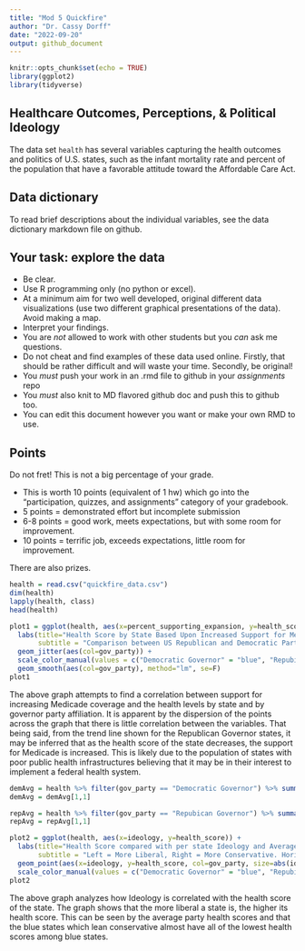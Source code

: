 ```yaml
---
title: "Mod 5 Quickfire"
author: "Dr. Cassy Dorff"
date: "2022-09-20"
output: github_document
---
```


```r
knitr::opts_chunk$set(echo = TRUE)
library(ggplot2)
library(tidyverse)
```

## Healthcare Outcomes, Perceptions, & Political Ideology

The data set `health` has several variables capturing the health outcomes and politics of U.S. states, such as the infant mortality rate and percent of the population that have a favorable attitude toward the Affordable Care Act. 

## Data dictionary 

To read brief descriptions about the individual variables, see the data dictionary markdown file on github.

## Your task: explore the data

- Be clear. 
- Use R programming only (no python or excel).
- At a minimum aim for two well developed, original different data visualizations (use two different graphical presentations of the data). Avoid making a map.
- Interpret your findings.
- You are *not* allowed to work with other students but you *can* ask me questions.
- Do not cheat and find examples of these data used online. Firstly, that should be rather difficult and will waste your time.  Secondly, be original! 
- You *must* push your work in an .rmd file to github in your *assignments* repo
- You *must* also knit to MD flavored github doc and push this to github too.
- You can edit this document however you want or make your own RMD to use.

## Points

Do not fret! This is not a big percentage of your grade. 

- This is worth 10 points (equivalent of 1 hw) which go into the "participation, quizzes, and assignments" category of your gradebook. 
- 5 points = demonstrated effort but incomplete submission
- 6-8 points = good work, meets expectations, but with some room for improvement.
- 10 points = terrific job, exceeds expectations, little room for improvement.

There are also prizes. 


```r
health = read.csv("quickfire_data.csv")
dim(health)
lapply(health, class)
head(health)
```

```r
plot1 = ggplot(health, aes(x=percent_supporting_expansion, y=health_score)) +
  labs(title="Health Score by State Based Upon Increased Support for Medicade",
       subtitle = "Comparison between US Republican and Democratic Parties", x = "Percentage Support for Increasing Medicade", y = "Survey Composite Health Scores") +
  geom_jitter(aes(col=gov_party)) +
  scale_color_manual(values = c("Democratic Governor" = "blue", "Repubican Governor" = "red", "Independent Governor" = "green")) +
  geom_smooth(aes(col=gov_party), method="lm", se=F)
plot1
```
The above graph attempts to find a correlation between support for increasing Medicade coverage and the health levels by state and by governor party affiliation. It is apparent by the dispersion of the points across the graph that there is little correlation between the variables. That being said, from the trend line shown for the Republican Governor states, it may be inferred that as the health score of the state decreases, the support for Medicade is increased. This is likely due to the population of states with poor public health infrastructures believing that it may be in their interest to implement a federal health system. 


```r
demAvg = health %>% filter(gov_party == "Democratic Governor") %>% summarise(mean(health_score))
demAvg = demAvg[1,1]

repAvg = health %>% filter(gov_party == "Repubican Governor") %>% summarise(mean(health_score))
repAvg = repAvg[1,1]

plot2 = ggplot(health, aes(x=ideology, y=health_score)) +
  labs(title="Health Score compared with per state Ideology and Average Health Score by Party",
       subtitle = "Left = More Liberal, Right = More Conservative. Horizontal Lines = Average Party Health Score", x = "Ideology", y = "Survey Composite Health Scores") +
  geom_point(aes(x=ideology, y=health_score, col=gov_party, size=abs(ideology)), show.legend = FALSE) +
  scale_color_manual(values = c("Democratic Governor" = "blue", "Repubican Governor" = "red", "Independent Governor" = "green")) + geom_hline(yintercept=demAvg, color= "blue") + geom_hline(yintercept=repAvg, color= "red") + geom_vline(xintercept = 0)
plot2 
```
The above graph analyzes how Ideology is correlated with the health score of the state. The graph shows that the more liberal a state is, the higher its health score. This can be seen by the average party health scores and that the blue states which lean conservative almost have all of the lowest health scores among blue states. 
